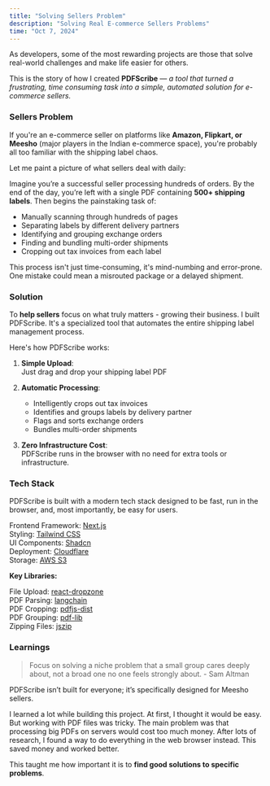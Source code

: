 ```yaml
---
title: "Solving Sellers Problem"
description: "Solving Real E-commerce Sellers Problems"
time: "Oct 7, 2024"
---
```


As developers, some of the most rewarding projects are those that solve real-world challenges and make life easier for others.

This is the story of how I created **PDFScribe** — _a tool that turned a frustrating, time consuming task into a simple, automated solution for e-commerce sellers._

### Sellers Problem

If you're an e-commerce seller on platforms like **Amazon, Flipkart, or Meesho** (major players in the Indian e-commerce space), you're probably all too familiar with the shipping label chaos.

Let me paint a picture of what sellers deal with daily:

<ImageViewer imageUrl="https://utfs.io/f/lWdjoQZNCrBm4ssTKwUkTsHeXv5oEkiGU0ZL3Y6tNVIOycrd" />

Imagine you’re a successful seller processing hundreds of orders. By the end of the day, you’re left with a single PDF containing **500+ shipping labels**. Then begins the painstaking task of:

- Manually scanning through hundreds of pages
- Separating labels by different delivery partners
- Identifying and grouping exchange orders
- Finding and bundling multi-order shipments
- Cropping out tax invoices from each label

This process isn't just time-consuming, it's mind-numbing and error-prone. One mistake could mean a misrouted package or a delayed shipment.

### Solution

To **help sellers** focus on what truly matters - growing their business. I built PDFScribe. It's a specialized tool that automates the entire shipping label management process.

Here's how PDFScribe works:

<VideoViewer videoSrc="https://utfs.io/f/lWdjoQZNCrBmO0OuJyi6mBlLRiJbIKYn381vPNVU4WFXh0Ex" />

1. **Simple Upload**: <br/>
   Just drag and drop your shipping label PDF

2. **Automatic Processing**:

   - Intelligently crops out tax invoices
   - Identifies and groups labels by delivery partner
   - Flags and sorts exchange orders
   - Bundles multi-order shipments

3. **Zero Infrastructure Cost**: <br/>
   PDFScribe runs in the browser with no need for extra tools or infrastructure.

### Tech Stack

PDFScribe is built with a modern tech stack designed to be fast, run in the browser, and, most importantly, be easy for users.

Frontend Framework: [Next.js](https://nextjs.org)<br/>
Styling: [Tailwind CSS](https://tailwindcss.com)<br/>
UI Components: [Shadcn](https://ui.shadcn.com)<br/>
Deployment: [Cloudflare](https://cloudflare.com)<br/>
Storage: [AWS S3](https://aws.amazon.com/s3)<br/>

**Key Libraries:**

File Upload: [react-dropzone](https://www.npmjs.com/package/react-dropzone)<br/>
PDF Parsing: [langchain](https://www.npmjs.com/package/langchain)<br/>
PDF Cropping: [pdfjs-dist](https://www.npmjs.com/package/pdfjs-dist)<br/>
PDF Grouping: [pdf-lib](https://www.npmjs.com/package/pdf-lib)<br/>
Zipping Files: [jszip](https://www.npmjs.com/package/jszip)<br/>

### Learnings

> Focus on solving a niche problem that a small group cares deeply about, not a broad one no one feels strongly about. - Sam Altman

PDFScribe isn’t built for everyone; it’s specifically designed for Meesho sellers.

I learned a lot while building this project. At first, I thought it would be easy. But working with PDF files was tricky. The main problem was that processing big PDFs on servers would cost too much money. After lots of research, I found a way to do everything in the web browser instead. This saved money and worked better.

This taught me how important it is to **find good solutions to specific problems**.

